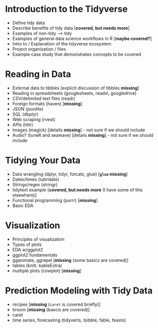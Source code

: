 # Introduction to the Tidyverse {#intro}

* Define tidy data
* Describe benefits of tidy data  [**covered, but needs more**]
* Examples of non-tidy --> tidy
* Examples of general data science workflows in R [**maybe covered?**]
* Intro to / Explanation of the tidyverse ecosystem
* Project organization / files
* Example case study that demonstrates concepts to be covered
        

# Reading in Data

* External data to tibbles [explicit discussion of tibbles **missing**]
* Reading in spreadsheets (googlesheets, readxl, googledrive)
* CSV/delimited text files (readr)
* Foreign formats (haven) [**missing**]
* JSON (jsonlite)
* SQL (dbplyr)
* Web scraping (rvest)
* APIs (httr)
* Images (magick)  [details **missing**] - not sure if we should include
* Audio? (tuneR and seawave)  [details **missing**] - not sure if we should include


# Tidying Your Data

* Data wrangling (dplyr, tidyr, forcats, glue) [**`glue` missing**]
* Dates/times (lubridate)
* Strings/regex (stringr)
* tidytext example [**covered, but needs more** (I have some of this elsewhere)]
* Functional programming (purrr) [**missing**]
* Basic EDA


# Visualization

* Principles of visualization
* Types of plots
* EDA w/ggplot2
* ggplot2 fundamentals
* gganimate, ggrepel [**missing** (some basics are covered)]
* tables (knitr, kableExtra)
* multiple plots (cowplot) [**missing**]


# Prediction Modeling with Tidy Data

* recipes [**missing** (`caret` is covered briefly)]
* broom [**missing** (bascis are covered)]
* caret
* time series, forecasting (tidyverts, tsibble, fable, feasts)

